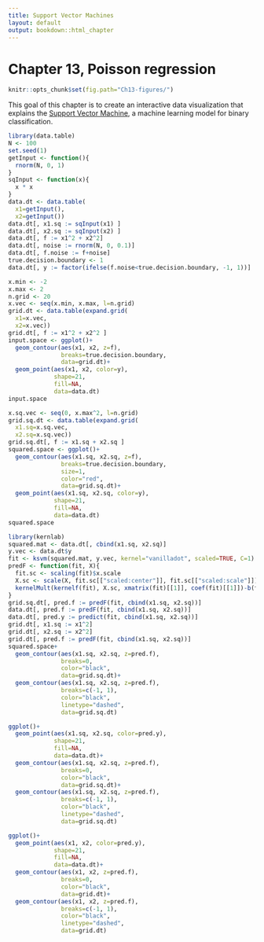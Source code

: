 ```yaml
---
title: Support Vector Machines
layout: default
output: bookdown::html_chapter
---
```


# Chapter 13, Poisson regression

```r
knitr::opts_chunk$set(fig.path="Ch13-figures/")
```

This goal of this chapter is to create an interactive data
visualization that explains the
[Support Vector Machine](https://en.wikipedia.org/wiki/Support_vector_machine),
a machine learning model for binary classification.

```r
library(data.table)
N <- 100
set.seed(1)
getInput <- function(){
  rnorm(N, 0, 1)
}
sqInput <- function(x){
  x * x
}
data.dt <- data.table(
  x1=getInput(),
  x2=getInput())
data.dt[, x1.sq := sqInput(x1) ]
data.dt[, x2.sq := sqInput(x2) ]
data.dt[, f := x1^2 + x2^2]
data.dt[, noise := rnorm(N, 0, 0.1)]
data.dt[, f.noise := f+noise]
true.decision.boundary <- 1
data.dt[, y := factor(ifelse(f.noise<true.decision.boundary, -1, 1))]
```

```r
x.min <- -2
x.max <- 2
n.grid <- 20
x.vec <- seq(x.min, x.max, l=n.grid)
grid.dt <- data.table(expand.grid(
  x1=x.vec,
  x2=x.vec))
grid.dt[, f := x1^2 + x2^2 ]
input.space <- ggplot()+
  geom_contour(aes(x1, x2, z=f),
               breaks=true.decision.boundary,
               data=grid.dt)+
  geom_point(aes(x1, x2, color=y),
             shape=21,
             fill=NA,
             data=data.dt)
input.space
```

```r
x.sq.vec <- seq(0, x.max^2, l=n.grid)
grid.sq.dt <- data.table(expand.grid(
  x1.sq=x.sq.vec,
  x2.sq=x.sq.vec))
grid.sq.dt[, f := x1.sq + x2.sq ]
squared.space <- ggplot()+
  geom_contour(aes(x1.sq, x2.sq, z=f),
               breaks=true.decision.boundary,
               size=1,
               color="red",
               data=grid.sq.dt)+
  geom_point(aes(x1.sq, x2.sq, color=y),
             shape=21,
             fill=NA,
             data=data.dt)
squared.space

```

```r
library(kernlab)
squared.mat <- data.dt[, cbind(x1.sq, x2.sq)]
y.vec <- data.dt$y
fit <- ksvm(squared.mat, y.vec, kernel="vanilladot", scaled=TRUE, C=1)
predF <- function(fit, X){
  fit.sc <- scaling(fit)$x.scale
  X.sc <- scale(X, fit.sc[["scaled:center"]], fit.sc[["scaled:scale"]])
  kernelMult(kernelf(fit), X.sc, xmatrix(fit)[[1]], coef(fit)[[1]])-b(fit)
}
grid.sq.dt[, pred.f := predF(fit, cbind(x1.sq, x2.sq))]
data.dt[, pred.f := predF(fit, cbind(x1.sq, x2.sq))]
data.dt[, pred.y := predict(fit, cbind(x1.sq, x2.sq))]
grid.dt[, x1.sq := x1^2]
grid.dt[, x2.sq := x2^2]
grid.dt[, pred.f := predF(fit, cbind(x1.sq, x2.sq))]
squared.space+
  geom_contour(aes(x1.sq, x2.sq, z=pred.f),
               breaks=0,
               color="black",
               data=grid.sq.dt)+
  geom_contour(aes(x1.sq, x2.sq, z=pred.f),
               breaks=c(-1, 1),
               color="black",
               linetype="dashed",
               data=grid.sq.dt)

ggplot()+
  geom_point(aes(x1.sq, x2.sq, color=pred.y),
             shape=21,
             fill=NA,
             data=data.dt)+
  geom_contour(aes(x1.sq, x2.sq, z=pred.f),
               breaks=0,
               color="black",
               data=grid.sq.dt)+
  geom_contour(aes(x1.sq, x2.sq, z=pred.f),
               breaks=c(-1, 1),
               color="black",
               linetype="dashed",
               data=grid.sq.dt)

ggplot()+
  geom_point(aes(x1, x2, color=pred.y),
             shape=21,
             fill=NA,
             data=data.dt)+
  geom_contour(aes(x1, x2, z=pred.f),
               breaks=0,
               color="black",
               data=grid.dt)+
  geom_contour(aes(x1, x2, z=pred.f),
               breaks=c(-1, 1),
               color="black",
               linetype="dashed",
               data=grid.dt)

```
